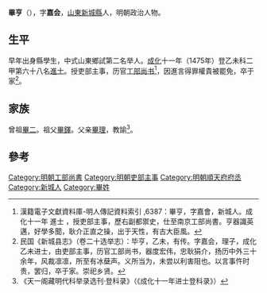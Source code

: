 {{Otheruses|other=名为毕亨的其他人物|毕亨}}

'''畢亨'''（{{bd|1449年||？}}），字'''嘉会'''，[[山東|山東]][[新城縣|新城縣]]人，明朝政治人物。

==生平==
早年出身縣學生，中式山東鄉試第二名举人。[[成化|成化]]十一年（1475年）登乙未科二甲第六十八名[[進士|進士]]。授吏部主事，历官[[工部尚书|工部尚书]]<ref>漢籍電子文獻資料庫-明人傳記資料索引 ,6387：畢亨，字嘉會，新城人。成化十一年 進士 ，授吏部主事，歷右副都禦史，仕至南京工部尚書。亨器識英邁，好學多聞，耿介正直之操，出于天性，有古大臣風。</ref>，因進言得罪權貴被罷免，卒于家<ref>民国《新城县志》（卷二十选举志）：毕亨，乙未，有传。字嘉会，理子，成化乙未进士，由吏部主事，历官工部尚书，器度宏伟，忠耿狷介，扬历中外三十余年，风裁凛凛，所至有冰蘖声。义所当为，未尝以利害阻也。以言事忤时贵，罢归，卒于家。崇祀乡贤。</ref>。

== 家族 ==
曾祖[[畢二|畢二]]。祖父[[畢鐸|畢鐸]]。父亲[[畢理|畢理]]，教諭<ref>《天一阁藏明代科举录选刊·登科录》（《成化十一年进士登科录》）</ref>。

==參考==
{{reflist}}

{{start box}}
{{s-off}}
{{succession box|[[才寬|才寬]]|[[李鐩|李鐩]]|[[明朝工部尚書|明朝工部尚書]]|1509年－1510年}}
{{end box}}

{{成化十一年乙未科殿試金榜}}

{{Authority control}}

{{DEFAULTSORT:Bi毕}}
[[Category:明朝工部尚書|Category:明朝工部尚書]]
[[Category:明朝吏部主事|Category:明朝吏部主事]]
[[Category:明朝順天府府丞|Category:明朝順天府府丞]]
[[Category:新城人|Category:新城人]]
[[Category:畢姓|Category:畢姓]]

{{明朝人物小作品}}